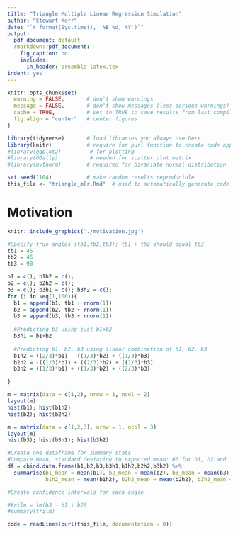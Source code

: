 ```yaml
---
title: "Triangle Multiple Linear Regression Simulation"
author: "Stewart Kerr"
date: "`r format(Sys.time(), '%B %d, %Y')`"
output:
  pdf_document: default
  rmarkdown::pdf_document:
    fig_caption: no
    includes:
      in_header: preamble-latex.tex
indent: yes
---
```


```r
knitr::opts_chunk$set(
  warning = FALSE,       # don't show warnings
  message = FALSE,       # don't show messages (less serious warnings)
  cache = TRUE,          # set to TRUE to save results from last compilation
  fig.align = "center"   # center figures
)

library(tidyverse)       # load libraries you always use here
library(knitr)           # require for purl function to create code appendix
#library(ggplot2)         # for plotting
#library(GGally)          # needed for scatter plot matrix
#library(mvtnorm)        # required for bivariate normal distribution

set.seed(1104)           # make random results reproducible
this_file <- "triangle_mlr.Rmd"  # used to automatically generate code appendix
```

# Motivation
```r
knitr::include_graphics('./motivation.jpg')
```

```r
#Specify true angles (tb1,tb2,tb3); tb1 + tb2 should equal tb3
tb1 = 45
tb2 = 45
tb3 = 90

b1 = c(); b1h2 = c();
b2 = c(); b2h2 = c();
b3 = c(); b3h1 = c(); b3h2 = c();
for (i in seq(1,100)){
  b1 = append(b1, tb1 + rnorm(1))
  b2 = append(b2, tb2 + rnorm(1))
  b3 = append(b3, tb3 + rnorm(1))
  
  #Predicting b3 using just b1+b2
  b3h1 = b1+b2
  
  #Predicting b1, b2, b3 using linear combination of b1, b2, b3
  b1h2 = ((2/3)*b1) - ((1/3)*b2) + ((1/3)*b3)
  b2h2 = -((1/3)*b1) + ((2/3)*b2) + ((1/3)*b3)
  b3h2 = ((1/3)*b1) + ((1/3)*b2) + ((2/3)*b3)

}

m = matrix(data = c(1,2), nrow = 1, ncol = 2)
layout(m)
hist(b1); hist(b1h2)
hist(b2); hist(b2h2)

m = matrix(data = c(1,2,3), nrow = 1, ncol = 3)
layout(m)
hist(b3); hist(b3h1); hist(b3h2)

#Create one dataframe for summary stats
#Compare mean, standard deviation to expected mean: 60 for b1, b2 and 120 for b3
df = cbind.data.frame(b1,b2,b3,b3h1,b1h2,b2h2,b3h2) %>%
  summarise(b1_mean = mean(b1), b2_mean = mean(b2), b3_mean = mean(b3), b3h1_mean = mean(b3h1),
            b1h2_mean = mean(b1h2), b2h2_mean = mean(b2h2), b3h2_mean = mean(b3h2))

#Create confidence intervals for each angle

#trilm = lm(b3 ~ b1 + b2)
#summary(trilm)
```


```r
code = readLines(purl(this_file, documentation = 0))
```